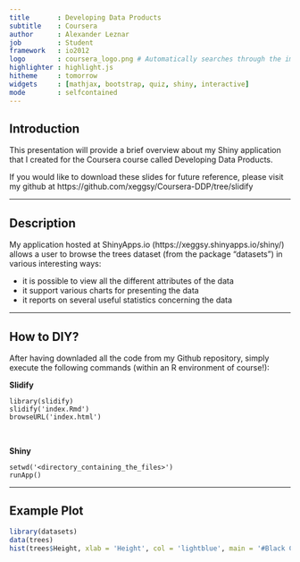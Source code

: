 ```yaml
---
title       : Developing Data Products
subtitle    : Coursera
author      : Alexander Leznar
job         : Student
framework   : io2012
logo		: coursera_logo.png # Automatically searches through the img dir
highlighter : highlight.js
hitheme     : tomorrow
widgets     : [mathjax, bootstrap, quiz, shiny, interactive]
mode        : selfcontained
---
```


## Introduction

This presentation will provide a brief overview about my Shiny application
that I created for the Coursera course called Developing Data Products.

If you would like to download these slides for future reference, please visit
my github at https://github.com/xeggsy/Coursera-DDP/tree/slidify 

---

## Description

My application hosted at ShinyApps.io (https://xeggsy.shinyapps.io/shiny/) 
allows a user to browse the trees dataset (from the package "datasets") in various 
interesting ways:

* it is possible to view all the different attributes of the data
* it support various charts for presenting the data
* it reports on several useful statistics concerning the data

---

## How to DIY?

After having downladed all the code from my Github repository, simply execute the
following commands (within an R environment of course!):

**Slidify**
```
library(slidify)
slidify('index.Rmd')
browseURL('index.html')
```

<br>

**Shiny** 
```
setwd('<directory_containing_the_files>')
runApp()
```

---

## Example Plot

```r
library(datasets)
data(trees)
hist(trees$Height, xlab = 'Height', col = 'lightblue', main = '#Black Cherry trees relative to their height')
```
